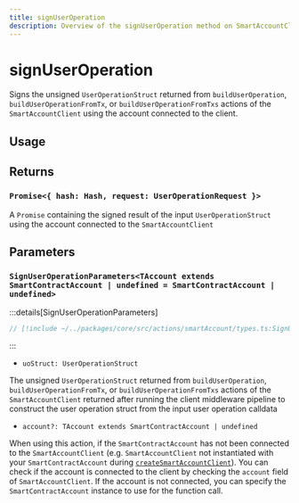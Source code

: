 ```yaml
---
title: signUserOperation
description: Overview of the signUserOperation method on SmartAccountClient
---
```



# signUserOperation

Signs the unsigned `UserOperationStruct` returned from `buildUserOperation`, `buildUserOperationFromTx`, or `buildUserOperationFromTxs` actions of the `SmartAccountClient` using the account connected to the client.

## Usage


<BuildSignSendRawUo />

## Returns

### `Promise<{ hash: Hash, request: UserOperationRequest }>`

A `Promise` containing the signed result of the input `UserOperationStruct` using the account connected to the `SmartAccountClient`

## Parameters

### `SignUserOperationParameters<TAccount extends SmartContractAccount | undefined = SmartContractAccount | undefined>`

:::details[SignUserOperationParameters]

```ts
// [!include ~/../packages/core/src/actions/smartAccount/types.ts:SignUserOperationParameters]
```

:::

- `uoStruct: UserOperationStruct`

The unsigned `UserOperationStruct` returned from `buildUserOperation`, `buildUserOperationFromTx`, or `buildUserOperationFromTxs` actions of the `SmartAccountClient` returned after running the client middleware pipeline to construct the user operation struct from the input user operation calldata

- `account?: TAccount extends SmartContractAccount | undefined`

When using this action, if the `SmartContractAccount` has not been connected to the `SmartAccountClient` (e.g. `SmartAccountClient` not instantiated with your `SmartContractAccount` during [`createSmartAccountClient`](/packages/aa-core/smart-account-client/)). You can check if the account is connected to the client by checking the `account` field of `SmartAccountClient`. If the account is not connected, you can specify the `SmartContractAccount` instance to use for the function call.
